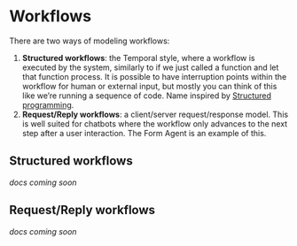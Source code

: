 # Workflows

There are two ways of modeling workflows:

1. **Structured workflows**: the Temporal style, where a workflow is executed by
   the system, similarly to if we just called a function and let that function
   process. It is possible to have interruption points within the workflow for
   human or external input, but mostly you can think of this like we’re running
   a sequence of code. Name inspired by
   [Structured programming](https://en.wikipedia.org/wiki/Structured_programming).
2. **Request/Reply workflows**: a client/server request/response model. This is
   well suited for chatbots where the workflow only advances to the next step
   after a user interaction. The Form Agent is an example of this.

## Structured workflows

_docs coming soon_

## Request/Reply workflows

_docs coming soon_
